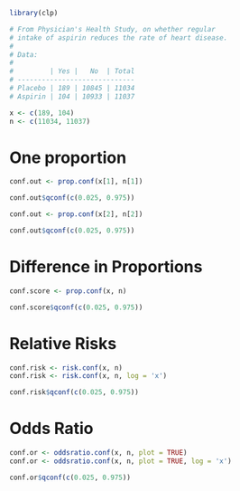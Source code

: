 ```r
library(clp)

# From Physician's Health Study, on whether regular
# intake of aspirin reduces the rate of heart disease.
# 
# Data:
# 
#         | Yes |   No  | Total
# -----------------------------
# Placebo | 189 | 10845 | 11034
# Aspirin | 104 | 10933 | 11037

x <- c(189, 104)
n <- c(11034, 11037)
```

# One proportion

```r
conf.out <- prop.conf(x[1], n[1])

conf.out$qconf(c(0.025, 0.975))

conf.out <- prop.conf(x[2], n[2])

conf.out$qconf(c(0.025, 0.975))
```


# Difference in Proportions

```r
conf.score <- prop.conf(x, n)

conf.score$qconf(c(0.025, 0.975))
```

# Relative Risks

```r
conf.risk <- risk.conf(x, n)
conf.risk <- risk.conf(x, n, log = 'x')

conf.risk$qconf(c(0.025, 0.975))
```
# Odds Ratio

```r
conf.or <- oddsratio.conf(x, n, plot = TRUE)
conf.or <- oddsratio.conf(x, n, plot = TRUE, log = 'x')

conf.or$qconf(c(0.025, 0.975))
```

